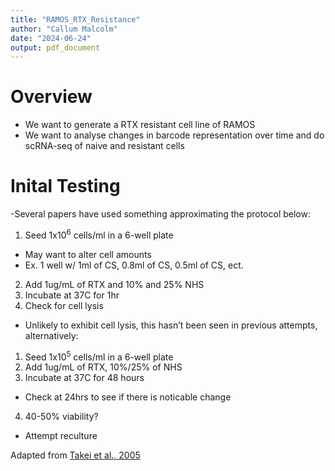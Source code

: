 ```yaml
---
title: "RAMOS_RTX_Resistance"
author: "Callum Malcolm"
date: "2024-06-24"
output: pdf_document
---
```


# Overview 
- We want to generate a RTX resistant cell line of RAMOS
- We want to analyse changes in barcode representation over time and do scRNA-seq of naive and resistant cells

# Inital Testing

-Several papers have used something approximating the protocol below:

1. Seed 1x10^6^ cells/ml in a 6-well plate
  * May want to alter cell amounts
  * Ex. 1 well w/ 1ml of CS, 0.8ml of CS, 0.5ml of CS, ect.
2. Add 1ug/mL of RTX and 10% and 25% NHS
3. Incubate at 37C for 1hr 
4. Check for cell lysis

- Unlikely to exhibit cell lysis, this hasn't been seen in previous attempts, alternatively:

1. Seed 1x10^5^ cells/ml in a 6-well plate
2. Add 1ug/mL of RTX, 10%/25% of NHS
3. Incubate at 37C for 48 hours
  * Check at 24hrs to see if there is noticable change
4. 40-50% viability?
  * Attempt reculture






Adapted from [Takei et al., 2005](https://www.sciencedirect.com/science/article/pii/S0145212605003607?via%3Dihub)